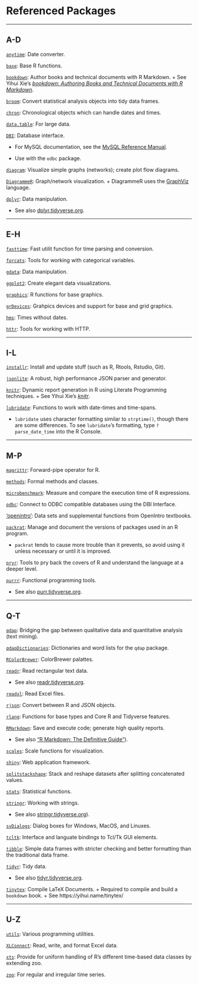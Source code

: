 # Referenced Packages
***
## A-D

[`anytime`](https://CRAN.R-project.org/package=anytime): Date converter.

[`base`](https://www.rdocumentation.org/packages/base/versions/3.5.1): Base R functions.

[`bookdown`](https://CRAN.R-project.org/package=bookdown): Author books and technical documents with R Markdown.
    + See Yihui Xie's [*bookdown: Authoring Books and Technical Documents with R Markdown*](https://bookdown.org/yihui/bookdown/).

[`broom`](https://CRAN.R-project.org/package=broom): Convert statistical analysis objects into tidy data frames.

[`chron`](https://CRAN.R-project.org/package=chron): Chronological objects which can handle dates and times.

[`data.table`](https://CRAN.R-project.org/package=data.table): For large data.

[`DBI`](https://CRAN.R-project.org/package=DBI){#DBI}: Database interface.

* For MySQL documentation, see the [MySQL Reference Manual](https://dev.mysql.com/).
    
* Use with the `odbc` package.

[`diagram`](https://CRAN.R-project.org/package=diagram): Visualize simple graphs (networks); create plot flow diagrams.

[`DiagrammeR`](https://CRAN.R-project.org/package=DiagrammeR): Graph/network visualization.
    + DiagrammeR uses the [GraphViz](https://www.graphviz.org/) language.

[`dplyr`](https://CRAN.R-project.org/package=dplyr): Data manipulation.

* See also [dplyr.tidyverse.org](https://dplyr.tidyverse.org/).

***
## E-H

[`fasttime`](https://CRAN.R-project.org/package=fasttime): Fast utilit function for time parsing and conversion.

[`forcats`](https://CRAN.R-project.org/package=forcats): Tools for working with categorical variables.

[`gdata`](https://CRAN.R-project.org/package=gdata): Data manipulation.

[`ggplot2`](https://CRAN.R-project.org/package=ggplot2): Create elegant data visualizations.

[`graphics`](https://www.rdocumentation.org/packages/graphics/versions/3.5.1): R functions for base graphics.

[`grDevices`](https://www.rdocumentation.org/packages/grDevices/versions/3.5.2): Grahpics devices and support for base and grid graphics.

[`hms`](https://CRAN.R-project.org/package=hms): Times without dates.

[`httr`](https://CRAN.R-project.org/package=httr): Tools for working with HTTP.

***
## I-L

[`installr`](https://CRAN.R-project.org/package=installr): Install and update stuff (such as R, Rtools, Rstudio, Git).

[`jsonlite`](https://CRAN.R-project.org/package=jsonlite): A robust, high performance JSON parser and generator.

[`knitr`](https://CRAN.R-project.org/package=knitr): Dynamic report generation in R using Literate Programming techniques.
    + See Yihui Xie's [*knitr*](http://yihui.name/knitr/).

[`lubridate`](https://CRAN.R-project.org/package=lubridate): Functions to work with date-times and time-spans.

* `lubridate` uses character formatting similar to `strptime()`, though there are some differences. To see `lubridate`'s formatting, type `?parse_date_time` into the R Console.

***
## M-P

[`magrittr`](https://CRAN.R-project.org/package=magrittr): Forward-pipe operator for R.

[`methods`](https://www.rdocumentation.org/packages/methods/versions/3.5.1): Formal methods and classes.

[`microbenchmark`](https://CRAN.R-project.org/package=microbenchmark): Measure and compare the execution time of R expressions.

[`odbc`](https://CRAN.R-project.org/package=odbc): Connect to ODBC compatible databases using the DBI Interface.

['openintro'](https://CRAN.R-project.org/package=openintro): Data sets and supplemental functions from OpenIntro textbooks.

[`packrat`](https://CRAN.R-project.org/package=packrat): Manage and document the versions of packages used in an R program.

* `packrat` tends to cause more trouble than it prevents, so avoid using it unless necessary or until it is improved.

[`pryr`](https://CRAN.R-project.org/package=pryr): Tools to pry back the covers of R and understand the language at a deeper level.

[`purrr`](https://CRAN.R-project.org/package=purrr): Functional programming tools.

* See also [purr.tidyverse.org](https://purrr.tidyverse.org/).

***
## Q-T

[`qdap`](https://CRAN.R-project.org/package=qdap): Bridging the gap between qualitative data and quantitative analysis (text mining).

[`qdapDictionaries`](https://CRAN.R-project.org/package=qdapDictionaries): Dictionaries and word lists for the `qdap` package.

[`RColorBrewer`](https://CRAN.R-project.org/package=RColorBrewer): ColorBrewer palattes.

[`readr`](https://CRAN.R-project.org/package=readr): Read rectangular text data.

* See also [readr.tidyverse.org](https://readr.tidyverse.org/).

[`readxl`](https://CRAN.R-project.org/package=readxl): Read Excel files.

[`rjson`](https://CRAN.R-project.org/package=rjson): Convert between R and JSON objects.

[`rlang`](https://CRAN.R-project.org/package=rlang): Functions for base types and Core R and Tidyverse features.

[`RMarkdown`](https://CRAN.R-project.org/package=rmarkdown): Save and execute code; generate high quality reports.

  * See also ["R Markdown: The Definitive Guide"](https://bookdown.org/yihui/rmarkdown/)).

[`scales`](https://CRAN.R-project.org/package=scales): Scale functions for visualization.

[`shiny`](https://CRAN.R-project.org/package=shiny): Web application framework.

[`splitstackshape`]( https://CRAN.R-project.org/package=splitstackshape): Stack and reshape datasets after splitting concatenated values.

[`stats`](https://www.rdocumentation.org/packages/stats/versions/3.5.1): Statistical functions.

[`stringr`](https://CRAN.R-project.org/package=stringr): Working with strings.

* See also [stringr.tidyverse.org](https://stringr.tidyverse.org/)).

[`svDialogs`](https://CRAN.R-project.org/package=svDialogs): Dialog boxes for Windows, MacOS, and Linuxes.

[`tcltk`](https://www.rdocumentation.org/packages/tcltk/versions/3.5.2): Interface and languate bindings to Tcl/Tk GUI elements.

[`tibble`](https://CRAN.R-project.org/package=tibble): Simple data frames with stricter checking and better formatting than the traditional data frame.

[`tidyr`](https://CRAN.R-project.org/package=tidyr): Tidy data.

* See also [tidyr.tidyverse.org](https://tidyr.tidyverse.org/).

[`tinytex`](https://CRAN.R-project.org/package=tinytex): Compile LaTeX Documents.
  + Required to compile and build a `bookdown` book.
  + See https://yihui.name/tinytex/

***
## U-Z

[`utils`](https://CRAN.R-project.org/package=R.utils): Various programming utilities.

[`XLConnect`](https://CRAN.R-project.org/package=XLConnect): Read, write, and format Excel data.

[`xts`](https://CRAN.R-project.org/package=xts): Provide for uniform handling of R's different time-based data classes by extending zoo.

[`zoo`](https://CRAN.R-project.org/package=zoo): For regular and irregular time series.